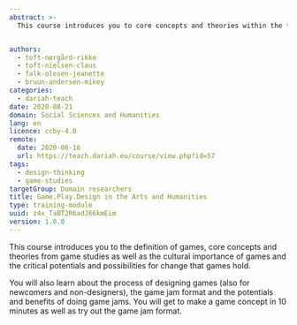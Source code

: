 ```yaml
---
abstract: >-
  This course introduces you to core concepts and theories within the field of game studies, game jams and game design.


authors:
  - toft-nørgård-rikke
  - toft-nielsen-claus
  - falk-olesen-jeanette
  - bruun-andersen-mikey
categories:
  - dariah-teach
date: 2020-08-21
domain: Social Sciences and Humanities
lang: en
licence: ccby-4.0
remote:
  date: 2020-06-16
  url: https://teach.dariah.eu/course/view.php?id=57
tags:
  - design-thinking
  - game-studies
targetGroup: Domain researchers
title: Game.Play.Design in the Arts and Humanities
type: training-module
uuid: z4x_TaBT2R6adJ66kmEim
version: 1.0.0
---
```


This course introduces you to the definition of games, core concepts and theories from game studies as well as the cultural importance of games and the critical potentials and possibilities for change that games hold.

You will also learn about the process of designing games (also for newcomers and non-designers), the game jam format and the potentials and benefits of doing game jams. You will get to make a game concept in 10 minutes as well as try out the game jam format.

<CTA
  title="Interested in learning more?"
  subtitle="Check out Game.Play.Design in the Arts and Humanities on #dariahTeach"
  url="https://teach.dariah.eu/course/view.php?id=57"
/>
